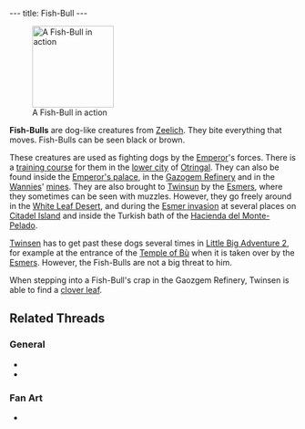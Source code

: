 ---
title: Fish-Bull
---

{{twinsunica import}}{{Infobox Enemy
 |image=Fish-Bull.jpg
 |race=creature|label=dog
 |gender=male
 |size=small
 |lba1=
 |lba2=yes
 |alignment=emperor
 |occupation=
 |requires=green
 |melee=yes
 |ranged=
 |magic=
 |explosive=
 |range=none
 |speed=
 |damage=
 |rate=
 |reaction=Backflips
 |recovery=
}}
[[Image:DVFISHBU.JPG|right|143px|thumb|A Fish-Bull in action]]

'''Fish-Bulls''' are dog-like creatures from [[Zeelich]]. They bite everything that moves. Fish-Bulls can be seen black or brown.

These creatures are used as fighting dogs by the [[Emperor]]'s forces. There is a [[training course]] for them in the [[lower city]] of [[Otringal]]. They can also be found inside the [[Emperor's palace]], in the [[Gazogem Refinery]] and in the [[Wannies]]' [[mines]]. They are also brought to [[Twinsun]] by the [[Esmers]], where they sometimes can be seen with muzzles. However, they go freely around in the [[White Leaf Desert]], and during the [[Esmer invasion]] at several places on [[Citadel Island]] and inside the Turkish bath of the [[Hacienda del Monte-Pelado]].

[[Twinsen]] has to get past these dogs several times in [[Little Big Adventure 2]], for example at the entrance of the [[Temple of Bù]] when it is taken over by the [[Esmer]]s. However, the Fish-Bulls are not a big threat to him.

When stepping into a Fish-Bull's crap in the Gaozgem Refinery, Twinsen is able to find a [[clover leaf]].

==Related Threads==
===General===
* {{thread|id=2520|title=lba dog toys!!!}}
* {{thread|id=368|title=Little Big Adventure 2}}

===Fan Art===
* {{post|id=112171|title=Lba3}}